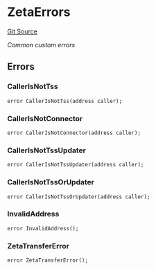 # ZetaErrors
[Git Source](https://github.com/zeta-chain/protocol-contracts/blob/main/docs/src/contracts/evm/legacy/ZetaErrors.sol)

*Common custom errors*


## Errors
### CallerIsNotTss

```solidity
error CallerIsNotTss(address caller);
```

### CallerIsNotConnector

```solidity
error CallerIsNotConnector(address caller);
```

### CallerIsNotTssUpdater

```solidity
error CallerIsNotTssUpdater(address caller);
```

### CallerIsNotTssOrUpdater

```solidity
error CallerIsNotTssOrUpdater(address caller);
```

### InvalidAddress

```solidity
error InvalidAddress();
```

### ZetaTransferError

```solidity
error ZetaTransferError();
```


